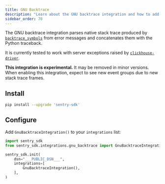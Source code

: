 ```yaml
---
title: GNU Backtrace
description: "Learn about the GNU backtrace integration and how to add it to your integrations list."
sidebar_order: 70
---
```


<!-- NOTE: Due to being in common, redirects are in vercel.json -->

The GNU backtrace integration parses native stack trace produced by [`backtrace_symbols`](https://linux.die.net/man/3/backtrace_symbols) from error messages and concatenates them with the Python traceback.

It is currently tested to work with server exceptions raised by [`clickhouse-driver`](https://github.com/mymarilyn/clickhouse-driver).

<Note>

**This integration is experimental.** It may be removed in minor versions. When enabling this integration, expect to see new event groups due to new stack trace frames.

</Note>

## Install

```bash
pip install --upgrade 'sentry-sdk'
```

## Configure

Add `GnuBacktraceIntegration()` to your `integrations` list:

```python
import sentry_sdk
from sentry_sdk.integrations.gnu_backtrace import GnuBacktraceIntegration

sentry_sdk.init(
    dsn="___PUBLIC_DSN___",
    integrations=[
        GnuBacktraceIntegration(),
    ],
)
```
